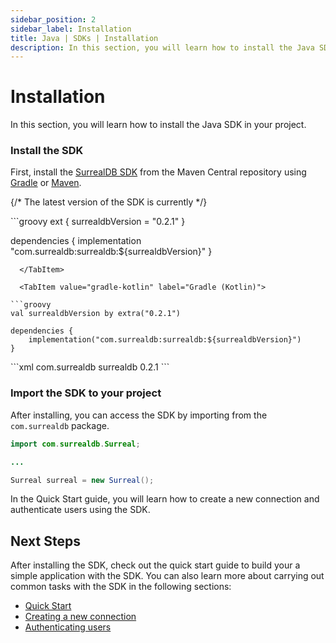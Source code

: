 ```yaml
---
sidebar_position: 2
sidebar_label: Installation
title: Java | SDKs | Installation
description: In this section, you will learn how to install the Java SDK in your project.
---
```



# Installation

In this section, you will learn how to install the Java SDK in your project. 

### Install the SDK

First, install the [SurrealDB SDK](https://mvnrepository.com/artifact/com.surrealdb/surrealdb) from the Maven Central repository using [Gradle](https://gradle.org/) or [Maven](https://maven.apache.org/).

{/* The latest version of the SDK is currently <JavaVersion/> */}


<Tabs groupId="java-build-tool">
  <TabItem value="gradle-groovy" label="Gradle (Groovy)" default>
```groovy
ext {
    surrealdbVersion = "0.2.1"
}

dependencies {
    implementation "com.surrealdb:surrealdb:${surrealdbVersion}"
}
```
  </TabItem>
  
  <TabItem value="gradle-kotlin" label="Gradle (Kotlin)">

```groovy
val surrealdbVersion by extra("0.2.1")

dependencies {
    implementation("com.surrealdb:surrealdb:${surrealdbVersion}")
}
```
  </TabItem>
  <TabItem value="maven" label="Maven">
```xml
<dependency>
    <groupId>com.surrealdb</groupId>
    <artifactId>surrealdb</artifactId>
    <version>0.2.1</version>
</dependency>
```
  </TabItem>
</Tabs>

<br />

### Import the SDK to your project

After installing, you can access the SDK by importing from the `com.surrealdb` package.

```java
import com.surrealdb.Surreal;

...

Surreal surreal = new Surreal();
```

In the Quick Start guide, you will learn how to create a new connection and authenticate users using the SDK.

## Next Steps

After installing the SDK, check out the quick start guide to build your a simple application with the SDK. You can also learn more about carrying out common tasks with the SDK in the following sections:
- [Quick Start](/docs/sdk/java/start)
- [Creating a new connection](/docs/sdk/java/core/create-a-new-connection)
- [Authenticating users](/docs/sdk/java/core/handling-authentication)
